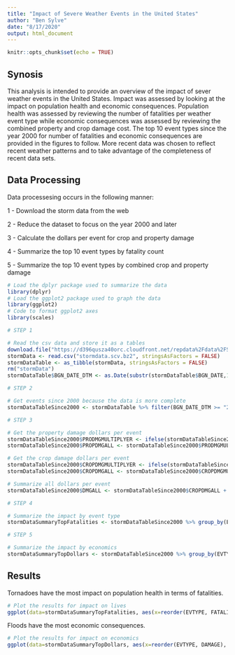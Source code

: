 ```yaml
---
title: "Impact of Severe Weather Events in the United States"
author: "Ben Sylve"
date: "8/17/2020"
output: html_document
---
```


```r
knitr::opts_chunk$set(echo = TRUE)
```

## Synosis

This analysis is intended to provide an overview of the impact of sever weather events in the United States. Impact was assessed by looking at the impact on population health and economic consequences. Population health was assessed by reviewing the number of fatalities per weather event type while economic consequences was assessed by reviewing the combined property and crop damage cost. The top 10 event types since the year 2000 for number of fatalities and economic consequences are provided in the figures to follow. More recent data was chosen to reflect recent weather patterns and to take advantage of the completeness of recent data sets.

## Data Processing

Data processesing occurs in the following manner:

1 - Download the storm data from the web

2 - Reduce the dataset to focus on the year 2000 and later

3 - Calculate the dollars per event for crop and property damage

4 - Summarize the top 10 event types by fatality count

5 - Summarize the top 10 event types by combined crop and property damage

```r
# Load the dplyr package used to summarize the data
library(dplyr)
# Load the ggplot2 package used to graph the data
library(ggplot2)
# Code to format ggplot2 axes
library(scales)

# STEP 1

# Read the csv data and store it as a tables
download.file("https://d396qusza40orc.cloudfront.net/repdata%2Fdata%2FStormData.csv.bz2","stormdata.scv.bz2")
stormData <- read.csv("stormdata.scv.bz2", stringsAsFactors = FALSE)
stormDataTable <- as_tibble(stormData, stringsAsFactors = FALSE)
rm("stormData")
stormDataTable$BGN_DATE_DTM <- as.Date(substr(stormDataTable$BGN_DATE,1,which(strsplit(stormDataTable$BGN_DATE, "")[[1]]==" ")), format='%m/%d/%Y')
```

```r
# STEP 2

# Get events since 2000 because the data is more complete
stormDataTableSince2000 <- stormDataTable %>% filter(BGN_DATE_DTM >= "2000-01-01")

# STEP 3

# Get the property damage dollars per event
stormDataTableSince2000$PRODMGMULTIPLYER <- ifelse(stormDataTableSince2000$PROPDMGEXP=="K",1000,ifelse(stormDataTableSince2000$PROPDMGEXP=="M",1000000,ifelse(stormDataTableSince2000$PROPDMGEXP=="B",1000000000,1)))
stormDataTableSince2000$PROPDMGALL <- stormDataTableSince2000$PRODMGMULTIPLYER * stormDataTableSince2000$PROPDMG

# Get the crop damage dollars per event
stormDataTableSince2000$CROPDMGMULTIPLYER <- ifelse(stormDataTableSince2000$CROPDMGEXP=="K",1000,ifelse(stormDataTableSince2000$CROPDMGEXP=="M",1000000,ifelse(stormDataTableSince2000$CROPDMGEXP=="B",1000000000,1)))
stormDataTableSince2000$CROPDMGALL <- stormDataTableSince2000$CROPDMGMULTIPLYER * stormDataTableSince2000$PROPDMG

# Summarize all dollars per event
stormDataTableSince2000$DMGALL <- stormDataTableSince2000$CROPDMGALL + stormDataTableSince2000$PROPDMGALL

# STEP 4

# Summarize the impact by event type
stormDataSummaryTopFatalities <- stormDataTableSince2000 %>% group_by(EVTYPE) %>% summarize(FATALITIES = sum(FATALITIES), INJURIES = sum(INJURIES), DAMAGE = sum(DMGALL)) %>% slice_max(order_by = FATALITIES, n = 10)

# STEP 5

# Summarize the impact by economics
stormDataSummaryTopDollars <- stormDataTableSince2000 %>% group_by(EVTYPE) %>% summarize(FATALITIES = sum(FATALITIES), INJURIES = sum(INJURIES), DAMAGE = sum(DMGALL)/1000000000) %>% slice_max(order_by = DAMAGE, n = 10)
```

## Results

Tornadoes have the most impact on population health in terms of fatalities.

```r
# Plot the results for impact on lives
ggplot(data=stormDataSummaryTopFatalities, aes(x=reorder(EVTYPE, FATALITIES), y=FATALITIES), group=1) + labs(x="Event Type", y="Fatalities") + geom_bar(stat="identity") + coord_flip() + ggtitle("Severe Weather Event Population Health Impact \n Top 10 Events by Fatality Count")
```

Floods have the most economic consequences.

```r
# Plot the results for impact on economics
ggplot(data=stormDataSummaryTopDollars, aes(x=reorder(EVTYPE, DAMAGE), y=DAMAGE), group=1) + labs(x="Event Type", y="Damage (Billions Dollars)") + geom_bar(stat="identity") + coord_flip() + scale_y_continuous(labels=comma) + ggtitle("Severe Weather Event Economic Consequences \n Top 10 Events by Combined Property and Crop Damage")
```